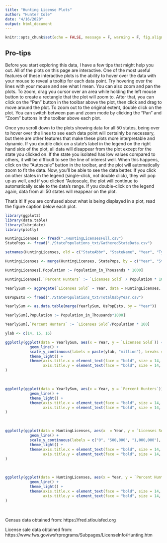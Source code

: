 ```yaml
---
title: "Hunting License Plots"
author: "Hunter Cole"
date: "4/16/2020"
output: html_document
---
```


```r
knitr::opts_chunk$set(echo = FALSE, message = F, warning = F, fig.align='center', fig.width=10, fig.height=6)
```
## Pro-tips  

Before you start exploring this data, I have a few tips that might help you out. All of the plots on this page are interactive. One of the most useful features of these interactive plots is the ability to hover over the data with your mouse to reveal a tooltip for each data point. Try hovering over the lines with your mouse and see what I mean. You can also zoom and pan the plots. To zoom, drag you cursor over an area while holding the left mouse button to create a rectangle that the plot will zoom to. After that, you can click on the "Pan" button in the toolbar above the plot, then click and drag to move around the plot. To zoom out to the original extent, double click on the plot. You can switch between pan and zoom mode by clicking the "Pan" and "Zoom" buttons in the toolbar above each plot.  
  
Once you scroll down to the plots showing data for all 50 states, being over to hover over the lines to see each data point will certainly be necessary, but there are other features that make these plots more interpretable and dynamic. If you double click on a state's label in the legend on the right hand side of the plot, all data will disappear from the plot except for the state you clicked on. If the state you isolated has low values compared to others, it will be difficult to see the line of interest well. When this happens, click on the "Autoscale" button in the toolbar, and the plot will automatically zoom to fit the data. Now, you'll be able to see the data better. If you click on other states in the legend (single-click, not double click), they will pop up as well, and if you clicked "Autoscale, the plot will continue to automatically scale to the data's range. If you double-click on the legend again, data from all 50 states will reappear on the plot.
  
That's it! If you are confused about what is being displayed in a plot, read the figure caption below each plot.  
    
```r
library(ggplot2)
library(data.table)
library(lubridate)
library(plotly)

HuntingLicenses <- fread("./HuntingLicensesFull.csv")
StatePops <- fread("./StatePopulations_txt/GatheredStateData.csv")

setnames(HuntingLicenses, old = c("StateAbbr", "StateName", "Year", "Type", "LicenseCount"), new = c("State", "Full State Name", "Year", "License Type", "Licenses Sold"))

HuntingLicenses <- merge(HuntingLicenses, StatePops, by = c("Year", "State"))

HuntingLicenses[,Population := Population_in_Thousands * 1000]

HuntingLicenses[,`Percent Hunters` := `Licenses Sold` / Population * 100]

YearlySum <- aggregate(`Licenses Sold` ~ Year, data = HuntingLicenses, FUN = sum)

UsPopEsts <- fread("./StatePopulations_txt/TotalUsbyYear.csv")

YearlySum <- as.data.table(merge(YearlySum, UsPopEsts, by = "Year"))

YearlySum[,Population := Population_in_Thousands*1000]

YearlySum[,`Percent Hunters` := `Licenses Sold`/Population * 100]

ylab <- c(14, 15, 16)
```
  
  
```r
ggplotly(ggplot(data = YearlySum, aes(x = Year, y = `Licenses Sold`)) +
           geom_line() +
           scale_y_continuous(labels = paste(ylab, "million"), breaks = 1000000*ylab) +
           theme_light() +
           theme(axis.title.x = element_text(face = "bold", size = 14, margin = margin(10,0,0,0)),
                 axis.title.y = element_text(face = "bold", size = 14, margin = margin(0,10,0,0)))
)
```
\  
  
```r
ggplotly(ggplot(data = YearlySum, aes(x = Year, y = `Percent Hunters`)) +
           geom_line() +
           theme_light() +
           theme(axis.title.x = element_text(face = "bold", size = 14, margin = margin(10,0,0,0)),
                 axis.title.y = element_text(face = "bold", size = 14, margin = margin(0,10,0,0)))
)
```
\  
  
```r
ggplotly(ggplot(data = HuntingLicenses, aes(x  = Year, y = `Licenses Sold`, color = State)) +
           geom_line() +
           scale_y_continuous(labels = c("0", "500,000", "1,000,000"), breaks = c(0, 500000, 1000000)) +
           theme_light() +
           theme(axis.title.x = element_text(face = "bold", size = 14, margin = margin(10,0,0,0)),
                 axis.title.y = element_text(face = "bold", size = 14, margin = margin(0,10,0,0)))
)
```
\  

```r
ggplotly(ggplot(data = HuntingLicenses, aes(x = Year, y = `Percent Hunters`, color = State)) + 
           geom_line() +
           theme_light() +
           theme(axis.title.x = element_text(face = "bold", size = 14, margin = margin(10,0,0,0)),
                 axis.title.y = element_text(face = "bold", size = 14, margin = margin(0,10,0,0)))
)
```
\  

Census data obtained from: https://fred.stlouisfed.org
  
License sale data obtained from: https://www.fws.gov/wsfrprograms/Subpages/LicenseInfo/Hunting.htm